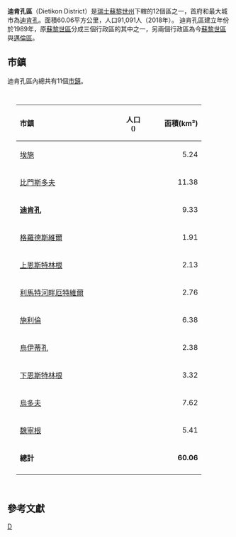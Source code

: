 {{Infobox Settlement
 | official_name                  = 迪肯孔區<br>Dietikon District
 | native_name                    = Bezirk Dietikon
 | settlement_type                = 瑞士行政區
 | image_map                      = Karte Bezirk Dietikon 2007.png
 | subdivision_type               = [[世界政區索引|國家]]
 | subdivision_name               = {{CHE}}
 | subdivision_type2              = [[瑞士行政區劃|州]]
 | subdivision_name2              = {{Flag|Zürich}}
 | subdivision_type3              = 首府
 | subdivision_name3              = [[迪肯孔|迪肯孔]]
 | area_total_km2                 = 60.06
 | area_footnotes                 = 
 | population_as_of 	          = {{Swiss populations date|CH-ZH}}
 | population_total 	          = {{Swiss populations NC|CH-ZH|B0111}}
 | population_footnotes           = 
 | population_density_km2         = auto
 | timezone         	          = [[Central_European_Time|CET]]
 | utc_offset 	                  = +1
 | timezone_DST 	          = [[Central_European_Summer_Time|CEST]]
 | utc_offset_DST         	  = +2
 | blank_name_sec1                = 市鎮
 | blank_info_sec1                = 11個
}}
{{coord|47|23|N|8|25|E|region:CH-ZH_type:adm2nd|display=title}}

'''迪肯孔區'''（Dietikon District）是[[瑞士|瑞士]][[蘇黎世州|蘇黎世州]]下轄的12個區之一，首府和最大城市為[[迪肯孔|迪肯孔]]。面積60.06平方公里，人口91,091人（2018年）。 迪肯孔區建立年份於1989年，原[[蘇黎世區|蘇黎世區]]分成三個行政區的其中之一，另兩個行政區為今[[蘇黎世區|蘇黎世區]]與[[邁倫區|邁倫區]]。

==市鎮==
迪肯孔區內總共有11個[[瑞士的市鎮|市鎮]]。

<div style="padding:1em 20px 1em 20px; color:#000000;text-align:left;">
{|cellpadding="3" cellspacing="0" border="1" style="border: gray solid 1px; border-collapse: collapse;"
!colspan="1" align=left bgcolor="#EFEFEF" width="190" | '''市鎮'''
!colspan="1" align=center bgcolor="#EFEFEF" width="100" | '''人口'''<br><small>({{Swiss populations date|CH-ZH}}){{Swiss populations ref|CH-ZH}}</small>
!colspan="1" align=right bgcolor="#EFEFEF" width="80" | '''面積(km²)''' 
|-
|[[埃施_(蘇黎世州)|埃施]] || align="center" | {{Swiss populations|CH-ZH|0241}} 
| align="right" | 5.24
|-
|[[比門斯多夫|比門斯多夫]] || align="center" | {{Swiss populations|CH-ZH|0242}} 
| align="right" | 11.38
|-
|'''[[迪肯孔|迪肯孔]]''' || align="center" | {{Swiss populations|CH-ZH|0243}} 
| align="right" | 9.33
|-
|[[格羅德斯維爾|格羅德斯維爾]] || align="center" | {{Swiss populations|CH-ZH|0244}} 
| align="right" | 1.91
|-
|[[上恩斯特林根|上恩斯特林根]] || align="center" | {{Swiss populations|CH-ZH|0245}} 
| align="right" | 2.13
|-
|[[利馬特河畔厄特維爾|利馬特河畔厄特維爾]] || align="center" | {{Swiss populations|CH-ZH|0246}} 
| align="right" | 2.76
|-
|[[施利倫|施利倫]] || align="center" | {{Swiss populations|CH-ZH|0247}} 
| align="right" | 6.38
|-
|[[烏伊蒂孔|烏伊蒂孔]] || align="center" | {{Swiss populations|CH-ZH|0248}} 
| align="right" | 2.38
|-
|[[下恩斯特林根|下恩斯特林根]] || align="center" | {{Swiss populations|CH-ZH|0249}} 
| align="right" | 3.32
|-
|[[烏多夫|烏多夫]] || align="center" | {{Swiss populations|CH-ZH|0250}} 
| align="right" | 7.62
|-
|[[魏寧根|魏寧根]] || align="center" | {{Swiss populations|CH-ZH|0251}} 
| align="right" | 5.41
|- style="background-color:#EFEFEF;"
| '''總計''' || align="center" | '''{{Swiss populations|CH-ZH|B0111}}''' 
| align="right" | '''60.06'''
|-
|}
</div>

==參考文獻==
{{reflist}}

{{蘇黎世州區劃}}
[[Category:苏黎世州的区|D]]